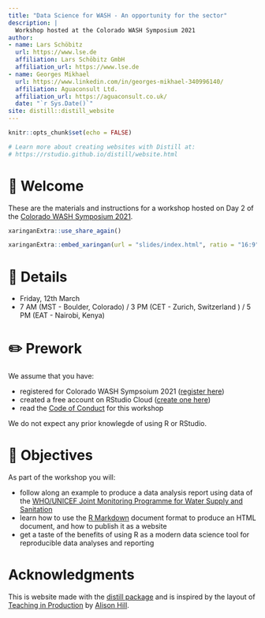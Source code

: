 ```yaml
---
title: "Data Science for WASH - An opportunity for the sector"
description: |
  Workshop hosted at the Colorado WASH Symposium 2021 
author:
- name: Lars Schöbitz
  url: https://www.lse.de
  affiliation: Lars Schöbitz GmbH
  affiliation_url: https://www.lse.de
- name: Georges Mikhael
  url: https://www.linkedin.com/in/georges-mikhael-340996140/
  affiliation: Aguaconsult Ltd.
  affiliation_url: https://aguaconsult.co.uk/
  date: "`r Sys.Date()`"
site: distill::distill_website
---
```


```r
knitr::opts_chunk$set(echo = FALSE)

# Learn more about creating websites with Distill at:
# https://rstudio.github.io/distill/website.html

```


# 👋 Welcome

These are the materials and instructions for a workshop hosted on Day 2 of the [Colorado WASH Symposium 2021](https://www.colorado.edu/washsymposium/). 


```r
xaringanExtra::use_share_again()
```

```r
xaringanExtra::embed_xaringan(url = "slides/index.html", ratio = "16:9")
```

# 📆 Details

- Friday, 12th March
- 7 AM (MST - Boulder, Colorado) / 3 PM (CET - Zurich, Switzerland ) / 5 PM (EAT - Nairobi, Kenya)

# ✏️ Prework

We assume that you have:

- registered for Colorado WASH Sympsoium 2021 ([register here](https://wash21.paperform.co/)) 
- created a free account on RStudio Cloud ([create one here](https://rstudio.cloud/plans/free))
- read the [Code of Conduct]() for this workshop

We do not expect any prior knowlegde of using R or RStudio.

# 🏁 Objectives

As part of the workshop you will:

- follow along an example to produce a data analysis report using data of the [WHO/UNICEF Joint Monitoring Programme for Water Supply and Sanitation](https://washdata.org/)
- learn how to use the [R Markdown](https://rmarkdown.rstudio.com/) document format to produce an HTML document, and how to publish it as a website
- get a taste of the benefits of using R as a modern data science tool for reproducible data analyses and reporting

# Acknowledgments {.appendix}

This is website made with the [distill package](https://rstudio.github.io/distill/) and is inspired by the layout of [Teaching in Production](https://rstudio-education.github.io/teaching-in-production/) by [Alison Hill](https://alison.rbind.io/).